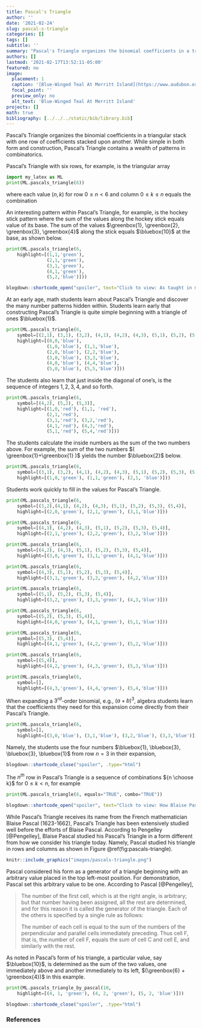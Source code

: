 ```yaml
---
title: Pascal's Triangle
author: ''
date: '2021-02-24'
slug: pascal-s-triangle
categories: []
tags: []
subtitle: ''
summary: "Pascal's Triangle organizes the binomial coefficients in a triangular stack with one row of coefficients stacked upon another. While Pascal's Triangle receives its name from the French mathematician Blaise Pascal, Pascal's Triangle has been extensively studied well before the efforts of Blaise Pascal."
authors: []
lastmod: '2021-02-17T13:52:11-05:00'
featured: no
image:
  placement: 1
  caption: '[Blue-Winged Teal At Merritt Island](https://www.audubon.org/field-guide/bird/blue-winged-teal) by C Railey is licensed under [CC BY 4.0](https://creativecommons.org/licenses/by/4.0/)'
  focal_point: ''
  preview_only: no
  alt_text: 'Blue-Winged Teal At Merritt Island'
projects: []
math: true
bibliography: [../../../static/bib/library.bib]
---
```

Pascal's Triangle organizes the binomial coefficients in a triangular stack with one row of coefficients stacked upon another. While simple in both form and construction, Pascal's Triangle contains a wealth of patterns in combinatorics.

Pascal's Triangle with six rows, for example, is the triangular array
```python
import my_latex as ML
print(ML.pascals_triangle(6))
```
where each value $(n,k)$ for row $0 \le n \lt 6$ and column $0 \le k \le n$ equals the combination

\begin{equation}
{n \choose k} = \frac{n!}{k!(n-k)!}.
\end{equation}

An interesting pattern within Pascal's Triangle, for example, is the hockey stick pattern where the sum of the values along the hockey stick equals value of its base. The sum of the values $\greenbox{1}, \greenbox{2}, \greenbox{3}, \greenbox{4}$ along the stick equals $\bluebox{10}$ at the base, as shown below.

```python
print(ML.pascals_triangle(6,
    highlight=[(1,1,'green'), 
               (2,1,'green'),
               (3,1,'green'),
               (4,1,'green'),
               (5,2,'blue')]))
```


```r
blogdown::shortcode_open("spoiler", text="Click to view: As taught in middle school", .type="html")
```

At an early age, math students learn about Pascal's Triangle and discover the many number patterns hidden within. Students learn early that constructing Pascal's Triangle is quite simple beginning with a triangle of ones $\bluebox{1}$.

```python
print(ML.pascals_triangle(6,
    symbol=[(2,1), (3,1), (3,2), (4,1), (4,2), (4,3), (5,1), (5,2), (5,3), (5,4)],
    highlight=[(0,0,'blue'), 
               (1,0,'blue'), (1,1,'blue'),
               (2,0,'blue'), (2,2,'blue'),
               (3,0,'blue'), (3,3,'blue'),
               (4,0,'blue'), (4,4,'blue'),
               (5,0,'blue'), (5,5,'blue')]))
```

The students also learn that just inside the diagonal of one's, is the sequence of integers $1, 2, 3, 4, \text{and so forth}$.

```python
print(ML.pascals_triangle(6,
    symbol=[(4,2), (5,2), (5,3)],
    highlight=[(1,0,'red'), (1,1, 'red'),
               (2,1,'red'),
               (3,1,'red'), (3,2,'red'),
               (4,1,'red'), (4,3,'red'),
               (5,1,'red'), (5,4,'red')]))
```

The students calculate the inside numbers as the sum of the two numbers above. For example, the sum of the two numbers $( \greenbox{1}+\greenbox{1} )$ yields the number $\bluebox{2}$ below.

```python
print(ML.pascals_triangle(6, 
    symbol=[(3,1), (3,2), (4,1), (4,2), (4,3), (5,1), (5,2), (5,3), (5,4)],
    highlight=[(1,0,'green'), (1,1,'green'), (2,1, 'blue')]))
```

Students work quickly to fill in the values for Pascal's Triangle.

```python
print(ML.pascals_triangle(6, 
    symbol=[(3,2),(4,1), (4,2), (4,3), (5,1), (5,2), (5,3), (5,4)],
    highlight=[(2,0,'green'), (2,1,'green'), (3,1,'blue')]))
```

```python
print(ML.pascals_triangle(6, 
    symbol=[(4,1), (4,2), (4,3), (5,1), (5,2), (5,3), (5,4)],
    highlight=[(2,1,'green'), (2,2,'green'), (3,2,'blue')]))
```

```python
print(ML.pascals_triangle(6, 
    symbol=[(4,2), (4,3), (5,1), (5,2), (5,3), (5,4)],
    highlight=[(3,0,'green'), (3,1,'green'), (4,1,'blue')]))
```

```python
print(ML.pascals_triangle(6, 
    symbol=[(4,3), (5,1), (5,2), (5,3), (5,4)],
    highlight=[(3,1,'green'), (3,2,'green'), (4,2,'blue')]))
```

```python
print(ML.pascals_triangle(6, 
    symbol=[(5,1), (5,2), (5,3), (5,4)],
    highlight=[(3,2,'green'), (3,3,'green'), (4,3,'blue')]))
```

```python
print(ML.pascals_triangle(6, 
    symbol=[(5,2), (5,3), (5,4)],
    highlight=[(4,0,'green'), (4,1,'green'), (5,1,'blue')]))
```

```python
print(ML.pascals_triangle(6, 
    symbol=[(5,3), (5,4)],
    highlight=[(4,1,'green'), (4,2,'green'), (5,2,'blue')]))
```

```python
print(ML.pascals_triangle(6, 
    symbol=[(5,4)],
    highlight=[(4,2,'green'), (4,3,'green'), (5,3,'blue')]))
```

```python
print(ML.pascals_triangle(6, 
    symbol=[],
    highlight=[(4,3,'green'), (4,4,'green'), (5,4,'blue')]))
```

When expanding a $3^{rd}$-order binomial, e.g., $(a+b)^3$, algebra students learn that the coefficients they need for this expansion come directly from their Pascal's Triangle.

```python
print(ML.pascals_triangle(6, 
    symbol=[],
    highlight=[(3,0,'blue'), (3,1,'blue'), (3,2,'blue'), (3,3,'blue')]))
```

Namely, the students use the four numbers $\bluebox{1}, \bluebox{3}, \bluebox{3}, \bluebox{1}$ from row $n=3$ in their expansion,

\begin{aligned}
(a+b)^3 & = \  \bluebox{1}a^3 + \bluebox{3}a^2b + \bluebox{3}ab^2 + \bluebox{1}b^3 \\[1em]
        & = \  a^3 + 3a^2b + 3ab^2 + b^3.
\end{aligned}

```r
blogdown::shortcode_close("spoiler", .type="html")
```

The $n^{th}$ row in Pascal's Triangle is a sequence of combinations ${n \choose k}$ for $0 \le k \lt n$, for example

```python
print(ML.pascals_triangle(6, equals="TRUE", combo="TRUE"))
```

```r
blogdown::shortcode_open("spoiler", text="Click to view: How Blaise Pascal viewed Pascal's Triangle", .type="html")
```

While Pascal's Triangle receives its name from the French mathematician Blaise Pascal (1623-1662), Pascal's Triangle has been extensively studied well before the efforts of Blaise Pascal. According to Pengelley [@Pengelley], Blaise Pascal studied his Pascal's Triangle in a form different from how we consider his triangle today. Namely, Pascal studied his triangle in rows and columns as shown in Figure \@ref(fig:pascals-triangle).

```r
knitr::include_graphics("images/pascals-triangle.png")
```

Pascal considered his form as a generator of a triangle beginning with an arbitrary value placed in the top left-most position. For demonstration, Pascal set this arbitrary value to be one. According to Pascal [@Pengelley], 

> The number of the first cell, which is at the right angle, is arbitrary; but that number having been assigned, all the rest are determined, and for this reason it is called the generator of the triangle. Each of the others is specified by a single rule as follows:
>
> The number of each cell is equal to the sum of the numbers of the perpendicular and parallel cells immediately preceding. Thus cell F, that is, the number of cell F, equals the sum of cell C and cell E, and similarly with the rest.

As noted in Pascal's form of his triangle, a particular value, say $\bluebox{10}$, is determined as the sum of the two values, one immediately above and another immediately to its left, $(\greenbox{6} + \greenbox{4})$ in this example.

```python
print(ML.pascals_triangle_by_pascal(10,
    highlight=[(4, 1, 'green'), (4, 2, 'green'), (5, 2, 'blue')]))
```

```r
blogdown::shortcode_close("spoiler", .type="html")
```

### References
